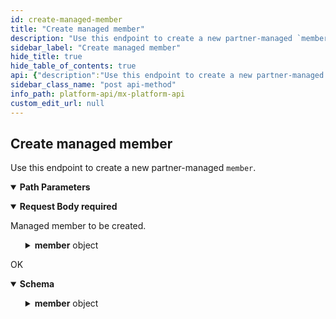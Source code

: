 ```yaml
---
id: create-managed-member
title: "Create managed member"
description: "Use this endpoint to create a new partner-managed `member`."
sidebar_label: "Create managed member"
hide_title: true
hide_table_of_contents: true
api: {"description":"Use this endpoint to create a new partner-managed `member`.","operationId":"createManagedMember","parameters":[{"description":"The unique id for a `user`.","example":"USR-fa7537f3-48aa-a683-a02a-b18940482f54","in":"path","name":"user_guid","required":true,"schema":{"type":"string"}}],"requestBody":{"content":{"application/json":{"schema":{"properties":{"member":{"properties":{"id":{"example":"member123","type":"string"},"institution_code":{"example":"mxbank","type":"string"},"metadata":{"example":"some metadata","type":"string"},"name":{"example":"MX Bank","type":"string"}},"required":["institution_code"],"type":"object"}},"type":"object"}}},"description":"Managed member to be created.","required":true},"responses":{"202":{"content":{"application/vnd.mx.api.v1+json":{"schema":{"properties":{"member":{"properties":{"aggregated_at":{"example":"2016-10-13T18:07:57.000Z","nullable":true,"type":"string"},"background_aggregation_is_disabled":{"example":false,"type":"boolean"},"connection_status":{"example":"CONNECTED","nullable":true,"type":"string"},"guid":{"example":"MBR-7c6f361b-e582-15b6-60c0-358f12466b4b","nullable":true,"type":"string"},"id":{"example":"unique_id","nullable":true,"type":"string"},"institution_code":{"example":"chase","nullable":true,"type":"string"},"is_being_aggregated":{"example":false,"nullable":true,"type":"boolean"},"is_managed_by_user":{"example":false,"nullable":true,"type":"boolean"},"is_oauth":{"example":false,"nullable":true,"type":"boolean"},"metadata":{"example":"\\\"credentials_last_refreshed_at\\\": \\\"2015-10-15\\\"","nullable":true,"type":"string"},"name":{"example":"Chase Bank","nullable":true,"type":"string"},"oauth_window_uri":{"example":"int-widgets.moneydesktop.com/oauth/predirect_to/MBR-df96fd60-7122-4464-b3c2-ff11d8c74f6f/p8v7rxpxg3pdAsfgwxcrwxwhz3Zbygxfr6wAb931qv91hpb57k6bkr6t6m9djrfrfd467p8xkgqp6w7k1r9g8k8bfxqbfw2lq5tdwjq2sngAx76fm0jrw0dpmbtlkxchgjsw3r7r0hhq6A8sshqptfxql2rt123shfpkyhhpfvy67yvprbkb7lmlyrpwsd9yj0s22pmsyjhcw7d2q44d9fsxn5kfsmr2zqc79c2AxAx5gkjgbczf22A1sjx70t2pvnggzyh55s7bh62dd5wq7f1r4x90mcxn1tfhhrq5b09mjkt5hg66cjn700pcf6fgA42lbsp7v1pdch85mswycrp21c6j2sxffm14Asg3?skip_aggregation=false&referral_source=APP&ui_message_webview_url_scheme=myapp","nullable":true,"type":"string"},"successfully_aggregated_at":{"example":"2016-10-13T17:57:38.000Z","nullable":true,"type":"string"},"user_guid":{"example":"USR-fa7537f3-48aa-a683-a02a-b18940482f54","nullable":true,"type":"string"},"user_id":{"example":"user123","nullable":true,"type":"string"}},"type":"object"}},"type":"object"}}},"description":"OK"}},"tags":["users"],"method":"post","path":"/users/{user_guid}/managed_members","servers":[{"url":"https://api.mx.com"},{"url":"https://int-api.mx.com"}],"security":[{"basicAuth":[]}],"securitySchemes":{"basicAuth":{"scheme":"basic","type":"http"}},"jsonRequestBodyExample":{"member":{"id":"member123","institution_code":"mxbank","metadata":"some metadata","name":"MX Bank"}},"info":{"contact":{"name":"MX Platform API","url":"https://www.mx.com/products/platform-api"},"description":"The MX Platform API is a powerful, fully-featured API designed to make aggregating and enhancing financial data easy and reliable. It can seamlessly connect your app or website to tens of thousands of financial institutions.","title":"MX Platform API","version":"0.1.0"},"postman":{"name":"Create managed member","description":{"content":"Use this endpoint to create a new partner-managed `member`.","type":"text/plain"},"url":{"path":["users",":user_guid","managed_members"],"host":["{{baseUrl}}"],"query":[],"variable":[{"disabled":false,"description":{"content":"(Required) The unique id for a `user`.","type":"text/plain"},"type":"any","value":"","key":"user_guid"}]},"header":[{"key":"Content-Type","value":"application/json"},{"key":"Accept","value":"application/vnd.mx.api.v1+json"}],"method":"POST","body":{"mode":"raw","raw":"\"\"","options":{"raw":{"language":"json"}}}}}
sidebar_class_name: "post api-method"
info_path: platform-api/mx-platform-api
custom_edit_url: null
---
```



## Create managed member



Use this endpoint to create a new partner-managed `member`.

<details style={{"marginBottom":"1rem"}} data-collapsed={false} open={true}><summary style={{}}><strong>Path Parameters</strong></summary><div><ul><ParamsItem className={"paramsItem"} param={{"description":"The unique id for a `user`.","example":"USR-fa7537f3-48aa-a683-a02a-b18940482f54","in":"path","name":"user_guid","required":true,"schema":{"type":"string"}}}></ParamsItem></ul></div></details><MimeTabs><TabItem label={"application/json"} value={"application/json-schema"}><details style={{}} data-collapsed={false} open={true}><summary style={{"textAlign":"left"}}><strong>Request Body</strong><strong style={{"fontSize":"var(--ifm-code-font-size)","color":"var(--openapi-required)"}}> required</strong></summary><div style={{"textAlign":"left","marginLeft":"1rem"}}><div style={{"marginTop":"1rem","marginBottom":"1rem"}}>

Managed member to be created.

</div></div><ul style={{"marginLeft":"1rem"}}><SchemaItem collapsible={true} className={"schemaItem"}><details style={{}}><summary style={{}}><strong>member</strong><span style={{"opacity":"0.6"}}> object</span></summary><div style={{"marginLeft":"1rem"}}><SchemaItem collapsible={false} name={"id"} required={false} schemaName={"string"} qualifierMessage={undefined} schema={{"example":"member123","type":"string"}}></SchemaItem><SchemaItem collapsible={false} name={"institution_code"} required={true} schemaName={"string"} qualifierMessage={undefined} schema={{"example":"mxbank","type":"string"}}></SchemaItem><SchemaItem collapsible={false} name={"metadata"} required={false} schemaName={"string"} qualifierMessage={undefined} schema={{"example":"some metadata","type":"string"}}></SchemaItem><SchemaItem collapsible={false} name={"name"} required={false} schemaName={"string"} qualifierMessage={undefined} schema={{"example":"MX Bank","type":"string"}}></SchemaItem></div></details></SchemaItem></ul></details></TabItem></MimeTabs><div><ApiTabs><TabItem label={"202"} value={"202"}><div>

OK

</div><div><MimeTabs schemaType={"response"}><TabItem label={"application/vnd.mx.api.v1+json"} value={"application/vnd.mx.api.v1+json"}><SchemaTabs><TabItem label={"Schema"} value={"Schema"}><details style={{}} data-collapsed={false} open={true}><summary style={{"textAlign":"left"}}><strong>Schema</strong></summary><div style={{"textAlign":"left","marginLeft":"1rem"}}></div><ul style={{"marginLeft":"1rem"}}><SchemaItem collapsible={true} className={"schemaItem"}><details style={{}}><summary style={{}}><strong>member</strong><span style={{"opacity":"0.6"}}> object</span></summary><div style={{"marginLeft":"1rem"}}><SchemaItem collapsible={false} name={"aggregated_at"} required={false} schemaName={"string"} qualifierMessage={undefined} schema={{"example":"2016-10-13T18:07:57.000Z","nullable":true,"type":"string"}}></SchemaItem><SchemaItem collapsible={false} name={"background_aggregation_is_disabled"} required={false} schemaName={"boolean"} qualifierMessage={undefined} schema={{"example":false,"type":"boolean"}}></SchemaItem><SchemaItem collapsible={false} name={"connection_status"} required={false} schemaName={"string"} qualifierMessage={undefined} schema={{"example":"CONNECTED","nullable":true,"type":"string"}}></SchemaItem><SchemaItem collapsible={false} name={"guid"} required={false} schemaName={"string"} qualifierMessage={undefined} schema={{"example":"MBR-7c6f361b-e582-15b6-60c0-358f12466b4b","nullable":true,"type":"string"}}></SchemaItem><SchemaItem collapsible={false} name={"id"} required={false} schemaName={"string"} qualifierMessage={undefined} schema={{"example":"unique_id","nullable":true,"type":"string"}}></SchemaItem><SchemaItem collapsible={false} name={"institution_code"} required={false} schemaName={"string"} qualifierMessage={undefined} schema={{"example":"chase","nullable":true,"type":"string"}}></SchemaItem><SchemaItem collapsible={false} name={"is_being_aggregated"} required={false} schemaName={"boolean"} qualifierMessage={undefined} schema={{"example":false,"nullable":true,"type":"boolean"}}></SchemaItem><SchemaItem collapsible={false} name={"is_managed_by_user"} required={false} schemaName={"boolean"} qualifierMessage={undefined} schema={{"example":false,"nullable":true,"type":"boolean"}}></SchemaItem><SchemaItem collapsible={false} name={"is_oauth"} required={false} schemaName={"boolean"} qualifierMessage={undefined} schema={{"example":false,"nullable":true,"type":"boolean"}}></SchemaItem><SchemaItem collapsible={false} name={"metadata"} required={false} schemaName={"string"} qualifierMessage={undefined} schema={{"example":"\\\"credentials_last_refreshed_at\\\": \\\"2015-10-15\\\"","nullable":true,"type":"string"}}></SchemaItem><SchemaItem collapsible={false} name={"name"} required={false} schemaName={"string"} qualifierMessage={undefined} schema={{"example":"Chase Bank","nullable":true,"type":"string"}}></SchemaItem><SchemaItem collapsible={false} name={"oauth_window_uri"} required={false} schemaName={"string"} qualifierMessage={undefined} schema={{"example":"int-widgets.moneydesktop.com/oauth/predirect_to/MBR-df96fd60-7122-4464-b3c2-ff11d8c74f6f/p8v7rxpxg3pdAsfgwxcrwxwhz3Zbygxfr6wAb931qv91hpb57k6bkr6t6m9djrfrfd467p8xkgqp6w7k1r9g8k8bfxqbfw2lq5tdwjq2sngAx76fm0jrw0dpmbtlkxchgjsw3r7r0hhq6A8sshqptfxql2rt123shfpkyhhpfvy67yvprbkb7lmlyrpwsd9yj0s22pmsyjhcw7d2q44d9fsxn5kfsmr2zqc79c2AxAx5gkjgbczf22A1sjx70t2pvnggzyh55s7bh62dd5wq7f1r4x90mcxn1tfhhrq5b09mjkt5hg66cjn700pcf6fgA42lbsp7v1pdch85mswycrp21c6j2sxffm14Asg3?skip_aggregation=false&referral_source=APP&ui_message_webview_url_scheme=myapp","nullable":true,"type":"string"}}></SchemaItem><SchemaItem collapsible={false} name={"successfully_aggregated_at"} required={false} schemaName={"string"} qualifierMessage={undefined} schema={{"example":"2016-10-13T17:57:38.000Z","nullable":true,"type":"string"}}></SchemaItem><SchemaItem collapsible={false} name={"user_guid"} required={false} schemaName={"string"} qualifierMessage={undefined} schema={{"example":"USR-fa7537f3-48aa-a683-a02a-b18940482f54","nullable":true,"type":"string"}}></SchemaItem><SchemaItem collapsible={false} name={"user_id"} required={false} schemaName={"string"} qualifierMessage={undefined} schema={{"example":"user123","nullable":true,"type":"string"}}></SchemaItem></div></details></SchemaItem></ul></details></TabItem><TabItem label={"Example (from schema)"} value={"Example (from schema)"}><ResponseSamples responseExample={"{\n  \"member\": {\n    \"aggregated_at\": \"2016-10-13T18:07:57.000Z\",\n    \"background_aggregation_is_disabled\": false,\n    \"connection_status\": \"CONNECTED\",\n    \"guid\": \"MBR-7c6f361b-e582-15b6-60c0-358f12466b4b\",\n    \"id\": \"unique_id\",\n    \"institution_code\": \"chase\",\n    \"is_being_aggregated\": false,\n    \"is_managed_by_user\": false,\n    \"is_oauth\": false,\n    \"metadata\": \"\\\\\\\"credentials_last_refreshed_at\\\\\\\": \\\\\\\"2015-10-15\\\\\\\"\",\n    \"name\": \"Chase Bank\",\n    \"oauth_window_uri\": \"int-widgets.moneydesktop.com/oauth/predirect_to/MBR-df96fd60-7122-4464-b3c2-ff11d8c74f6f/p8v7rxpxg3pdAsfgwxcrwxwhz3Zbygxfr6wAb931qv91hpb57k6bkr6t6m9djrfrfd467p8xkgqp6w7k1r9g8k8bfxqbfw2lq5tdwjq2sngAx76fm0jrw0dpmbtlkxchgjsw3r7r0hhq6A8sshqptfxql2rt123shfpkyhhpfvy67yvprbkb7lmlyrpwsd9yj0s22pmsyjhcw7d2q44d9fsxn5kfsmr2zqc79c2AxAx5gkjgbczf22A1sjx70t2pvnggzyh55s7bh62dd5wq7f1r4x90mcxn1tfhhrq5b09mjkt5hg66cjn700pcf6fgA42lbsp7v1pdch85mswycrp21c6j2sxffm14Asg3?skip_aggregation=false&referral_source=APP&ui_message_webview_url_scheme=myapp\",\n    \"successfully_aggregated_at\": \"2016-10-13T17:57:38.000Z\",\n    \"user_guid\": \"USR-fa7537f3-48aa-a683-a02a-b18940482f54\",\n    \"user_id\": \"user123\"\n  }\n}"} language={"json"}></ResponseSamples></TabItem></SchemaTabs></TabItem></MimeTabs></div></TabItem></ApiTabs></div>
      